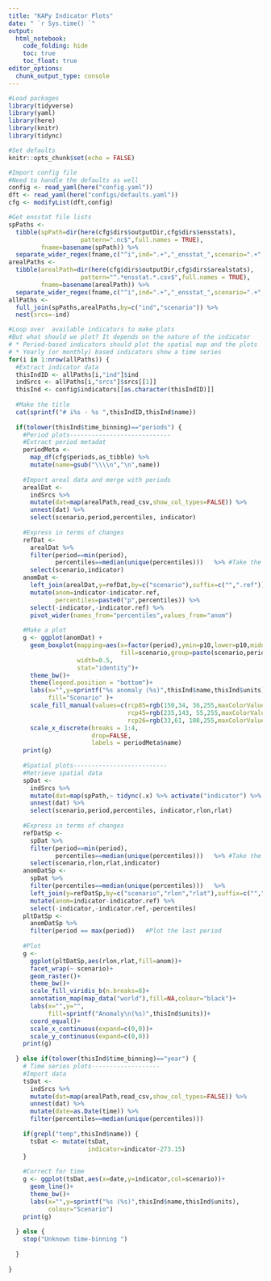 ```yaml
---
title: "KAPy Indicator Plots"
date: " `r Sys.time() `"
output: 
  html_notebook:
    code_folding: hide
    toc: true
    toc_float: true
editor_options: 
  chunk_output_type: console
---
```


```r
#Load packages 
library(tidyverse)
library(yaml)
library(here)
library(knitr)
library(tidync)

#Set defaults
knitr::opts_chunk$set(echo = FALSE)

#Import config file
#Need to handle the defaults as well
config <- read_yaml(here("config.yaml"))
dft <- read_yaml(here("configs/defaults.yaml"))
cfg <- modifyList(dft,config)

#Get ensstat file lists
spPaths <- 
  tibble(spPath=dir(here(cfg$dirs$outputDir,cfg$dirs$ensstats),
                    pattern=".nc$",full.names = TRUE),
         fname=basename(spPath)) %>% 
  separate_wider_regex(fname,c("^i",ind=".+","_ensstat_",scenario=".+",".nc") ) 
arealPaths <- 
  tibble(arealPath=dir(here(cfg$dirs$outputDir,cfg$dirs$arealstats),
                    pattern="^.*ensstat.*.csv$",full.names = TRUE),
         fname=basename(arealPath)) %>% 
  separate_wider_regex(fname,c("^i",ind=".+","_ensstat_",scenario=".+",".csv") ) 
allPaths <-
  full_join(spPaths,arealPaths,by=c("ind","scenario")) %>% 
  nest(srcs=-ind)

```


```r
#Loop over  available indicators to make plots
#But what should we plot? It depends on the nature of the indicator
# * Period-based indicators should plot the spatial map and the plots
# * Yearly (or monthly) based indicators show a time series
for(i in 1:nrow(allPaths)) {
  #Extract indicator data
  thisIndID <- allPaths[i,"ind"]$ind
  indSrcs <- allPaths[i,"srcs"]$srcs[[1]]
  thisInd <- config$indicators[[as.character(thisIndID)]]
  
  #Make the title
  cat(sprintf("# i%s - %s ",thisIndID,thisInd$name))
  
  if(tolower(thisInd$time_binning)=="periods") {
    #Period plots----------------------------
    #Extract period metadat
    periodMeta <- 
      map_df(cfg$periods,as_tibble) %>% 
      mutate(name=gsub("\\\\n","\n",name))
    
    #Import areal data and merge with periods
    arealDat <- 
      indSrcs %>% 
      mutate(dat=map(arealPath,read_csv,show_col_types=FALSE)) %>% 
      unnest(dat) %>% 
      select(scenario,period,percentiles, indicator) 
    
    #Express in terms of changes
    refDat <-
      arealDat %>% 
      filter(period==min(period),
             percentiles==median(unique(percentiles)))   %>% #Take the lowerst numbered period as the reference. For now.
      select(scenario,indicator)
    anomDat <-
      left_join(arealDat,y=refDat,by=c("scenario"),suffix=c("",".ref")) %>% 
      mutate(anom=indicator-indicator.ref,
             percentiles=paste0("p",percentiles)) %>% 
      select(-indicator,-indicator.ref) %>% 
      pivot_wider(names_from="percentiles",values_from="anom")
    
    #Make a plot
    g <- ggplot(anomDat) +
      geom_boxplot(mapping=aes(x=factor(period),ymin=p10,lower=p10,middle=p50,ymax=p90,upper=p90,
                               fill=scenario,group=paste(scenario,period)),
                   width=0.5,
                   stat="identity")+
      theme_bw()+
      theme(legend.position = "bottom")+
      labs(x="",y=sprintf("%s anomaly (%s)",thisInd$name,thisInd$units),
           fill="Scenario" )+
      scale_fill_manual(values=c(rcp85=rgb(150,34, 36,255,maxColorValue = 255),
                                 rcp45=rgb(235,143, 55,255,maxColorValue = 255),
                                 rcp26=rgb(33,61, 108,255,maxColorValue = 255)))+
      scale_x_discrete(breaks = 1:4,
                       drop=FALSE,
                       labels = periodMeta$name)
    print(g)
    
    #Spatial plots--------------------------
    #Retrieve spatial data
    spDat <- 
      indSrcs %>% 
      mutate(dat=map(spPath,~ tidync(.x) %>% activate("indicator") %>% hyper_tibble())) %>% 
      unnest(dat) %>% 
      select(scenario,period,percentiles, indicator,rlon,rlat) 
    
    #Express in terms of changes
    refDatSp <-
      spDat %>% 
      filter(period==min(period),
             percentiles==median(unique(percentiles)))   %>% #Take the lowerst numbered period as the reference. For now.
      select(scenario,rlon,rlat,indicator)
    anomDatSp <-
      spDat %>% 
      filter(percentiles==median(unique(percentiles)))   %>% 
      left_join(y=refDatSp,by=c("scenario","rlon","rlat"),suffix=c("",".ref")) %>% 
      mutate(anom=indicator-indicator.ref) %>% 
      select(-indicator,-indicator.ref,-percentiles) 
    pltDatSp <-
      anomDatSp %>% 
      filter(period == max(period))   #Plot the last period
    
    #Plot
    g <- 
      ggplot(pltDatSp,aes(rlon,rlat,fill=anom))+
      facet_wrap(~ scenario)+
      geom_raster()+
      theme_bw()+
      scale_fill_viridis_b(n.breaks=8)+
      annotation_map(map_data("world"),fill=NA,colour="black")+
      labs(x="",y="",
           fill=sprintf("Anomaly\n(%s)",thisInd$units))+
      coord_equal()+
      scale_x_continuous(expand=c(0,0))+
      scale_y_continuous(expand=c(0,0))
    print(g)
    
  } else if(tolower(thisInd$time_binning)=="year") {
    # Time series plots-------------------
    #Import data
    tsDat <-
      indSrcs %>% 
      mutate(dat=map(arealPath,read_csv,show_col_types=FALSE)) %>% 
      unnest(dat) %>% 
      mutate(date=as.Date(time)) %>% 
      filter(percentiles==median(unique(percentiles)))
    
    if(grepl("temp",thisInd$name)) {
      tsDat <- mutate(tsDat,
                      indicator=indicator-273.15)
    }
    
    #Correct for time
    g <- ggplot(tsDat,aes(x=date,y=indicator,col=scenario))+
      geom_line()+
      theme_bw()+
      labs(x="",y=sprintf("%s (%s)",thisInd$name,thisInd$units),
           colour="Scenario")
    print(g)
    
  } else {
    stop("Unknown time-binning ")
    
  }
   
} 

```


